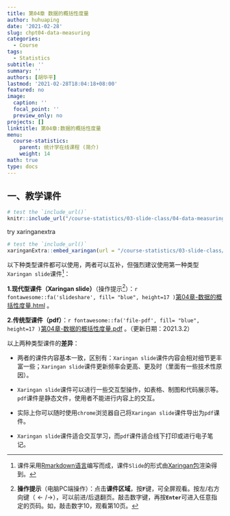 ```yaml
---
title: 第04章 数据的概括性度量
author: huhuaping
date: '2021-02-28'
slug: chpt04-data-measuring
categories:
  - Course
tags:
  - Statistics
subtitle: ''
summary: ''
authors: [胡华平]
lastmod: '2021-02-28T18:04:18+08:00'
featured: no
image:
  caption: ''
  focal_point: ''
  preview_only: no
projects: []
linktitle: 第04章:数据的概括性度量
menu:
  course-statistics:
    parent: 统计学在线课程 (简介)
    weight: 14
math: true
type: docs
---
```


## 一、教学课件

```r
# test the `include_url()`
knitr::include_url("/course-statistics/03-slide-class/04-data-measuring.html")
```

try xaringanextra

```r
# test the `include_url()`
xaringanExtra::embed_xaringan(url = "/course-statistics/03-slide-class/04-data-measuring.html")
```

以下种类型课件都可以使用，两者可以互补，但强烈建议使用第一种类型`Xaringan slide`课件[^a]：

**1.现代型课件（Xaringan slide）**（操作提示[^b]）：`r fontawesome::fa('slideshare', fill= "blue", height=17 )`[第04章-数据的概括性度量.html](/course-statistics/03-slide-class/04-data-measuring.html) 。


**2.传统型课件（pdf）**：`r fontawesome::fa('file-pdf', fill= "blue", height=17 )`[第04章-数据的概括性度量.pdf](#) 。（更新日期：2021.3.2）


以上两种类型课件的**差异**：

- 两者的课件内容基本一致，区别有：`Xaringan slide`课件内容会相对细节更丰富一些；`Xaringan slide`课件更新频率会更高、更及时（里面有一些技术性原因）。

- `Xaringan slide`课件可以进行一些交互型操作，如表格、制图和代码展示等。`pdf`课件是静态文件，使用者不能进行内容上的交互。

- 实际上你可以随时使用`chrome`浏览器自己将`Xaringan slide`课件导出为`pdf`课件。

- `Xaringan slide`课件适合交互学习，而`pdf`课件适合线下打印或进行电子笔记。


<!---footnote following--->

[^a]:课件采用[Rmarkdown语言](https://rmarkdown.rstudio.com/)编写而成，课件`Slide`的形式由[Xaringan包](https://github.com/yihui/xaringan)渲染得到。

[^b]:**操作提示**（电脑PC端操作）：点击**课件区域**，按**`F`**键，可全屏观看。按左/右方向键（$\leftarrow/\rightarrow$），可以前进/后退翻页。敲击数字键，再按**`Enter`**可进入任意指定的页码。如，敲击数字10，观看第10页。

